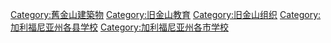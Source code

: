 [[Category:舊金山建築物|Category:舊金山建築物]]
[[Category:旧金山教育|Category:旧金山教育]]
[[Category:旧金山组织|Category:旧金山组织]]
[[Category:加利福尼亚州各县学校|Category:加利福尼亚州各县学校]]
[[Category:加利福尼亚州各市学校|Category:加利福尼亚州各市学校]]